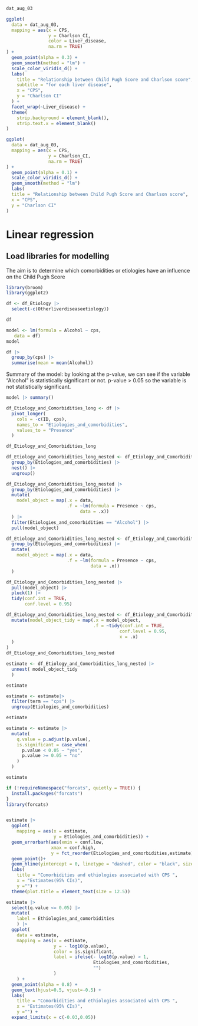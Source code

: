 ```r
dat_aug_03

```



```r
ggplot(
  data = dat_aug_03,
  mapping = aes(x = CPS,
                y = Charlson_CI,
                color = Liver_disease,
                na.rm = TRUE)
) +
  geom_point(alpha = 0.3) +
  geom_smooth(method = "lm") +
  scale_color_viridis_d() +
  labs(
    title = "Relationship between Child Pugh Score and Charlson score",
    subtitle = "for each liver disease",
    x = "CPS",
    y = "Charlson CI"
  ) +
  facet_wrap(~Liver_disease) +
  theme(
    strip.background = element_blank(),
    strip.text.x = element_blank()
)
```

```r
ggplot(
  data = dat_aug_03,
  mapping = aes(x = CPS,
                y = Charlson_CI,
                na.rm = TRUE)
) +
  geom_point(alpha = 0.1) +
  scale_color_viridis_d() +
  geom_smooth(method = "lm")
  labs(
  title = "Relationship between Child Pugh Score and Charlson score",
  x = "CPS",
  y = "Charlson CI"
)

```

# Linear regression
## Load libraries for modelling 
The aim is to determine which comorbidities or etiologies have an influence on
the Child Pugh Score

```r
library(broom)
library(ggplot2)
```



```r
df <- df_Etiology |>
  select(-c(Otherliverdiseaseetiology))

df
```



```r
model <- lm(formula = Alcohol ~ cps,
   data = df)
model
```

```r
df |> 
  group_by(cps) |> 
  summarise(mean = mean(Alcohol))
```

Summary of the model: by looking at the p-value, we can see if the variable 
"Alcohol" is statistically significant or not.
p-value > 0.05 so the variable is not statistically significant.
```r
model |> summary()
```
```r
df_Etiology_and_Comorbidities_long <- df |> 
  pivot_longer(
    cols = -c(ID, cps),
    names_to = "Etiologies_and_comorbidities",
    values_to = "Presence"
  )

df_Etiology_and_Comorbidities_long
```

```r
df_Etiology_and_Comorbidities_long_nested <- df_Etiology_and_Comorbidities_long |> 
  group_by(Etiologies_and_comorbidities) |> 
  nest() |> 
  ungroup()

df_Etiology_and_Comorbidities_long_nested |> 
  group_by(Etiologies_and_comorbidities) |> 
  mutate(
    model_object = map(.x = data,
                       .f = ~lm(formula = Presence ~ cps,
                            data = .x))
  ) |> 
  filter(Etiologies_and_comorbidities == "Alcohol") |>
  pull(model_object)
```
```r
df_Etiology_and_Comorbidities_long_nested <- df_Etiology_and_Comorbidities_long_nested|> 
  group_by(Etiologies_and_comorbidities) |> 
  mutate(
    model_object = map(.x = data,
                       .f = ~lm(formula = Presence ~ cps,
                                data = .x))
  )

df_Etiology_and_Comorbidities_long_nested |>
  pull(model_object) |>
  pluck(1) |>
  tidy(conf.int = TRUE,
       conf.level = 0.95)
```
```r
df_Etiology_and_Comorbidities_long_nested <- df_Etiology_and_Comorbidities_long_nested |> 
  mutate(model_object_tidy = map(.x = model_object,
                                 .f = ~tidy(conf.int = TRUE,
                                           conf.level = 0.95,
                                           x = .x)
  )
)
df_Etiology_and_Comorbidities_long_nested
```

```r
estimate <- df_Etiology_and_Comorbidities_long_nested |>
  unnest( model_object_tidy
  )

estimate
```

```r
estimate <- estimate|> 
  filter(term == "cps") |> 
  ungroup(Etiologies_and_comorbidities)

estimate
```

```r
estimate <- estimate |> 
  mutate(
    q.value = p.adjust(p.value),
    is.significant = case_when(
      p.value < 0.05 ~ "yes",
      p.value >= 0.05 ~ "no"
    )
  )

estimate
```

```r
if (!requireNamespace("forcats", quietly = TRUE)) {
  install.packages("forcats")
}
library(forcats)


estimate |> 
  ggplot( 
    mapping = aes(x = estimate,
                  y = Etiologies_and_comorbidities)) +
  geom_errorbarh(aes(xmin = conf.low,
                 xmax = conf.high,
                 y = fct_reorder(Etiologies_and_comorbidities,estimate))) +
  geom_point()+
  geom_hline(yintercept = 0, linetype = "dashed", color = "black", size = 0.5) +
  labs(
    title = "Comorbidities and ethiologies associated with CPS ",
    x = "Estimates(95% CIs)",
    y ="") +
  theme(plot.title = element_text(size = 12.5))
```

```r
estimate |> 
  select(q.value <= 0.05) |> 
  mutate(
    label = Ethiologies_and_comorbidities
    ) |> 
  ggplot(
    data = estimate,
    mapping = aes(x = estimate, 
                  y = - log10(p.value), 
                  color = is.significant, 
                  label = ifelse(- log10(p.value) > 1,
                                 Etiologies_and_comorbidities,
                                 "")
                  ) 
    ) +
  geom_point(alpha = 0.8) +
  geom_text(hjust=0.5, vjust=-0.5) +
  labs(
    title = "Comorbidities and ethiologies associated with CPS ",
    x = "Estimates(95% CIs)",
    y ="") +
  expand_limits(x = c(-0.03,0.05))
```


